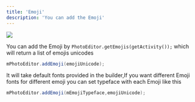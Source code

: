 ```yaml
---
title: 'Emoji'
description: 'You can add the Emoji'
---
```


![](https://i.imgur.com/RP8kqz6.gif)

You can add the Emoji by `PhotoEditor.getEmojis(getActivity());` which will return a list of emojis unicodes

```java
mPhotoEditor.addEmoji(emojiUnicode);
```

It will take default fonts provided in the builder,If you want different Emoji fonts for different emoji you can set typeface with each Emoji like this

```java
mPhotoEditor.addEmoji(mEmojiTypeface,emojiUnicode);
```
